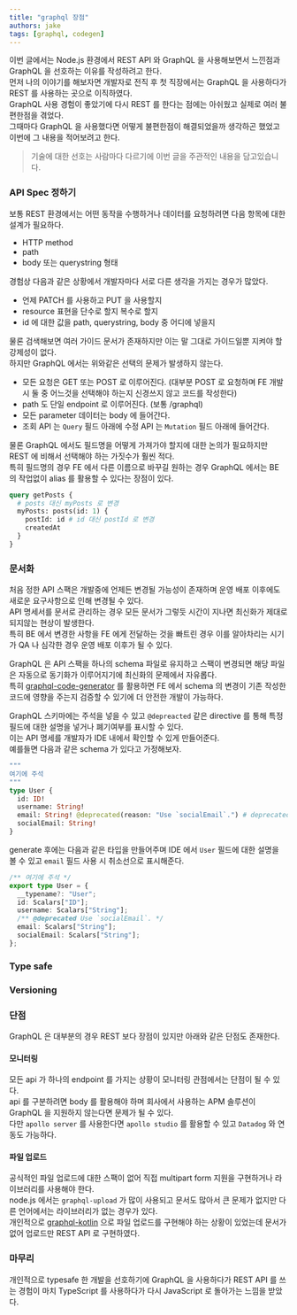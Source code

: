 ```yaml
---
title: "graphql 장점"
authors: jake
tags: [graphql, codegen]
---
```


이번 글에서는 Node.js 환경에서 REST API 와 GraphQL 을 사용해보면서 느낀점과 GraphQL 을 선호하는 이유를 작성하려고 한다.  
먼저 나의 이야기를 해보자면 개발자로 전직 후 첫 직장에서는 GraphQL 을 사용하다가 REST 를 사용하는 곳으로 이직하였다.  
GraphQL 사용 경험이 좋았기에 다시 REST 를 한다는 점에는 아쉬웠고 실제로 여러 불편한점을 겪었다.  
그때마다 GraphQL 을 사용했다면 어떻게 불편한점이 해결되었을까 생각하곤 했었고 이번에 그 내용을 적어보려고 한다.

> 기술에 대한 선호는 사람마다 다르기에 이번 글을 주관적인 내용을 담고있습니다.

<!--truncate-->

### API Spec 정하기

보통 REST 환경에서는 어떤 동작을 수행하거나 데이터를 요청하려면 다음 항목에 대한 설계가 필요하다.

- HTTP method
- path
- body 또는 querystring 형태

경험상 다음과 같은 상황에서 개발자마다 서로 다른 생각을 가지는 경우가 많았다.

- 언제 PATCH 를 사용하고 PUT 을 사용할지
- resource 표현을 단수로 할지 복수로 할지
- id 에 대한 값을 path, querystring, body 중 어디에 넣을지

물론 검색해보면 여러 가이드 문서가 존재하지만 이는 말 그대로 가이드일뿐 지켜야 할 강제성이 없다.  
하지만 GraphQL 에서는 위와같은 선택의 문제가 발생하지 않는다.

- 모든 요청은 GET 또는 POST 로 이루어진다. (대부분 POST 로 요청하며 FE 개발 시 둘 중 어느것을 선택해야 하는지 신경쓰지 않고 코드를 작성한다)
- path 도 단일 endpoint 로 이루어진다. (보통 /graphql)
- 모든 parameter 데이터는 body 에 들어간다.
- 조회 API 는 `Query` 필드 아래에 수정 API 는 `Mutation` 필드 아래에 들어간다.

물론 GraphQL 에서도 필드명을 어떻게 가져가야 할지에 대한 논의가 필요하지만 REST 에 비해서 선택해야 하는 가짓수가 훨씬 적다.  
특히 필드명의 경우 FE 에서 다른 이름으로 바꾸길 원하는 경우 GraphQL 에서는 BE 의 작업없이 alias 를 활용할 수 있다는 장점이 있다.

```graphql
query getPosts {
  # posts 대신 myPosts 로 변경
  myPosts: posts(id: 1) {
    postId: id # id 대신 postId 로 변경
    createdAt
  }
}
```

### 문서화

처음 정한 API 스팩은 개발중에 언제든 변경될 가능성이 존재하며 운영 배포 이후에도 새로운 요구사항으로 인해 변경될 수 있다.  
API 명세서를 문서로 관리하는 경우 모든 문서가 그렇듯 시간이 지나면 최신화가 제대로 되지않는 현상이 발생한다.  
특히 BE 에서 변경한 사항을 FE 에게 전달하는 것을 빠트린 경우 이를 알아차리는 시기가 QA 나 심각한 경우 운영 배포 이후가 될 수 있다.

GraphQL 은 API 스팩을 하나의 schema 파일로 유지하고 스팩이 변경되면 해당 파일은 자동으로 동기화가 이루어지기에 최신화의 문제에서 자유롭다.  
특히 [graphql-code-generator](https://www.graphql-code-generator.com/) 를 활용하면 FE 에서 schema 의 변경이 기존 작성한 코드에 영향을 주는지 검증할 수 있기에 더 안전한 개발이 가능하다.

GraphQL 스키마에는 주석을 넣을 수 있고 `@depreacted` 같은 directive 를 통해 특정 필드에 대한 설명을 넣거나 폐기여부를 표시할 수 있다.  
이는 API 명세를 개발자가 IDE 내에서 확인할 수 있게 만들어준다.  
예를들면 다음과 같은 schema 가 있다고 가정해보자.

```graphql
"""
여기에 주석
"""
type User {
  id: ID!
  username: String!
  email: String! @deprecated(reason: "Use `socialEmail`.") # deprecated 표시
  socialEmail: String!
}
```

generate 후에는 다음과 같은 타입을 만들어주며 IDE 에서 `User` 필드에 대한 설명을 볼 수 있고 `email` 필드 사용 시 취소선으로 표시해준다.

```ts
/** 여기에 주석 */
export type User = {
  __typename?: "User";
  id: Scalars["ID"];
  username: Scalars["String"];
  /** @deprecated Use `socialEmail`. */
  email: Scalars["String"];
  socialEmail: Scalars["String"];
};
```

### Type safe

### Versioning

### 단점

GraphQL 은 대부분의 경우 REST 보다 장점이 있지만 아래와 같은 단점도 존재한다.

#### 모니터링

모든 api 가 하나의 endpoint 를 가지는 상황이 모니터링 관점에서는 단점이 될 수 있다.  
api 를 구분하려면 body 를 활용해야 하며 회사에서 사용하는 APM 솔루션이 GraphQL 을 지원하지 않는다면 문제가 될 수 있다.  
다만 `apollo server` 를 사용한다면 `apollo studio` 를 활용할 수 있고 `Datadog` 와 연동도 가능하다.

#### 파일 업로드

공식적인 파일 업로드에 대한 스팩이 없어 직접 multipart form 지원을 구현하거나 라이브러리를 사용해야 한다.  
node.js 에서는 `graphql-upload` 가 많이 사용되고 문서도 많아서 큰 문제가 없지만 다른 언어에서는 라이브러리가 없는 경우가 있다.  
개인적으로 [graphql-kotlin](https://github.com/ExpediaGroup/graphql-kotlin) 으로 파일 업로드를 구현해야 하는 상황이 있었는데 문서가 없어 업로드만 REST API 로 구현하였다.

### 마무리

개인적으로 typesafe 한 개발을 선호하기에 GraphQL 을 사용하다가 REST API 를 쓰는 경험이 마치 TypeScript 를 사용하다가 다시 JavaScript 로 돌아가는 느낌을 받았다.
